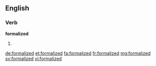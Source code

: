 ==English==

===Verb===
'''formalized'''

# {{en-past of|formalize}}

[[de:formalized]]
[[et:formalized]]
[[fa:formalized]]
[[fr:formalized]]
[[mg:formalized]]
[[sv:formalized]]
[[vi:formalized]]